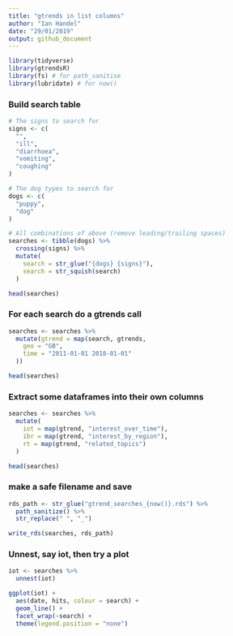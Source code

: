 ```yaml
---
title: "gtrends in list columns"
author: "Ian Handel"
date: "29/01/2019"
output: github_document
---
```


```r
library(tidyverse)
library(gtrendsR)
library(fs) # for path_sanitise
library(lubridate) # for now()
```


### Build search table

```r
# The signs to search for
signs <- c(
  "",
  "ill",
  "diarrhoea",
  "vomiting",
  "coughing"
)

# The dog types to search for
dogs <- c(
  "puppy",
  "dog"
)

# All combinations of above (remove leading/trailing spaces)
searches <- tibble(dogs) %>%
  crossing(signs) %>%
  mutate(
    search = str_glue("{dogs} {signs}"),
    search = str_squish(search)
  )

head(searches)
```


### For each search do a gtrends call

```r
searches <- searches %>%
  mutate(gtrend = map(search, gtrends,
    geo = "GB",
    time = "2011-01-01 2018-01-01"
  ))

head(searches)
```

### Extract some dataframes into their own columns

```r
searches <- searches %>%
  mutate(
    iot = map(gtrend, "interest_over_time"),
    ibr = map(gtrend, "interest_by_region"),
    rt = map(gtrend, "related_topics")
  )

head(searches)
```

### make a safe filename and save

```r
rds_path <- str_glue("gtrend_searches_{now()}.rds") %>%
  path_sanitize() %>%
  str_replace(" ", "_")

write_rds(searches, rds_path)
```


### Unnest, say iot, then try a plot

```r
iot <- searches %>%
  unnest(iot)

ggplot(iot) +
  aes(date, hits, colour = search) +
  geom_line() +
  facet_wrap(~search) +
  theme(legend.position = "none")
```
